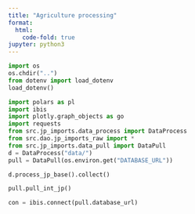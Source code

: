 ```yaml
---
title: "Agriculture processing"
format:
  html:
    code-fold: true
jupyter: python3
---
```


```python
import os
os.chdir("..")
from dotenv import load_dotenv
load_dotenv()
```

```python
import polars as pl
import ibis
import plotly.graph_objects as go
import requests
from src.jp_imports.data_process import DataProcess
from src.dao.jp_imports_raw import *
from src.jp_imports.data_pull import DataPull
d = DataProcess("data/")
pull = DataPull(os.environ.get("DATABASE_URL"))
```

```python
d.process_jp_base().collect()
```


```python
pull.pull_int_jp()
```

```python
con = ibis.connect(pull.database_url)
```